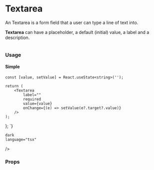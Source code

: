 
<Meta title="Components/Inputs/Textarea"  />

# Textarea
An Textarea is a form field that a user can type a line of text into.

<b>Textarea</b> can have a placeholder, a default (initial) value, a label and a description.

~~~
~~~
### Usage
#### Simple
<Canvas>
    <Story of={TextareaStories.Simple} />
</Canvas>
<Source
    code={`

    const [value, setValue] = React.useState<string>('');

    return (
        <Textarea
            label=""
            required
            value={value}
            onChange={(e) => setValue(e?.target?.value)}
        />
    );
};
    `}

    dark
    language="tsx"
/>

### Props
<ArgTypes of={TextareaStories.Simple} sort="alpha" />
